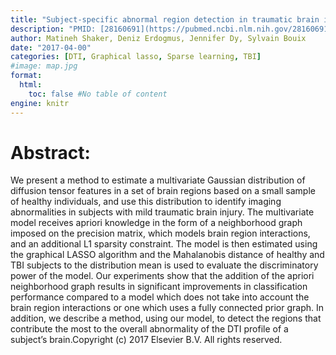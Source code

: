 ```yaml
---
title: "Subject-specific abnormal region detection in traumatic brain injury using sparse model selection on high dimensional diffusion data"
description: "PMID: [28160691](https://pubmed.ncbi.nlm.nih.gov/28160691/){target='_blank'}    DOI: [10.1016/j.media.2017.01.005](https://doi.org/10.1016/j.media.2017.01.005){target='_blank'}"
author: Matineh Shaker, Deniz Erdogmus, Jennifer Dy, Sylvain Bouix
date: "2017-04-00"
categories: [DTI, Graphical lasso, Sparse learning, TBI]
#image: map.jpg
format:
  html:
    toc: false #No table of content
engine: knitr
---
```


# Abstract:

We present a method to estimate a multivariate Gaussian distribution of diffusion tensor features in a set of brain regions based on a small sample of healthy individuals, and use this distribution to identify imaging abnormalities in subjects with mild traumatic brain injury. The multivariate model receives apriori knowledge in the form of a neighborhood graph imposed on the precision matrix, which models brain region interactions, and an additional L1 sparsity constraint. The model is then estimated using the graphical LASSO algorithm and the Mahalanobis distance of healthy and TBI subjects to the distribution mean is used to evaluate the discriminatory power of the model. Our experiments show that the addition of the apriori neighborhood graph results in significant improvements in classification performance compared to a model which does not take into account the brain region interactions or one which uses a fully connected prior graph. In addition, we describe a method, using our model, to detect the regions that contribute the most to the overall abnormality of the DTI profile of a subject's brain.Copyright (c) 2017 Elsevier B.V. All rights reserved.
        
